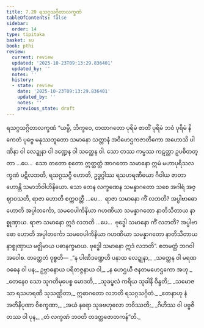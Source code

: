 ```yaml
---
title: 7.20 ရသဂ္ဂသဂ္ဂိတာလက္ခဏံ
tableOfContents: false
sidebar:
  order: 14
type: tipitaka
basket: su
book: pthi
review:
  current: review
  updated: '2025-10-23T09:13:29.836401'
  updated_by: ''
  notes: ''
  history:
  - state: review
    date: '2025-10-23T09:13:29.836401'
    updated_by: ''
    notes: ''
    previous_state: draft
---
```



<ReviewStatus review={frontmatter.review} showDetails={true} />

<HypothesisAnnotation frontmatter={frontmatter} />

<DynamicBreadcrumb />

<Paragraph number="506" type="center" book="pthi">
<Emphasis>ရသဂ္ဂသဂ္ဂိတာလက္ခဏံ</Emphasis>
</Paragraph>

<Division number="226" book="pthi" e="ch" v="8" p="135">

<Paragraph number="507" book="pthi">
“ယမ္ပိ, ဘိက္ခဝေ, တထာဂတော ပုရိမံ ဇာတိံ ပုရိမံ ဘဝံ ပုရိမံ နိကေတံ ပုဗ္ဗေ မနုဿဘူတော သမာနော သတ္တာနံ အဝိဟေဌကဇာတိကော အဟောသိ ပါဏိနာ ဝါ လေဍ္ဍုနာ ဝါ ဒဏ္ဍေန ဝါ သတ္ထေန ဝါ. သော တဿ ကမ္မဿ ကဋတ္တာ ဥပစိတတ္တာ …ပေ…  သော တတော စုတော ဣတ္ထတ္တံ အာဂတော သမာနော ဣမံ မဟာပုရိသလက္ခဏံ ပဋိလဘတိ, ရသဂ္ဂသဂ္ဂီ ဟောတိ, ဥဒ္ဓဂ္ဂါဿ ရသဟရဏီယော ဂီဝါယ ဇာတာ ဟောန္တိ သမာဘိဝါဟိနိယော.
</Paragraph>

<Paragraph number="508" book="pthi">
သော တေန လက္ခဏေန သမန္နာဂတော သစေ အဂါရံ အဇ္ဈာဝသတိ, ရာဇာ ဟောတိ စက္ကဝတ္တီ …ပေ…  ရာဇာ သမာနော ကိံ လဘတိ? အပ္ပါဗာဓော ဟောတိ အပ္ပါတင်္ကော, သမဝေပါကိနိယာ ဂဟဏိယာ သမန္နာဂတော နာတိသီတာယ နာစ္စုဏှာယ. ရာဇာ သမာနော ဣဒံ လဘတိ …ပေ…  ဗုဒ္ဓေါ သမာနော ကိံ လဘတိ? အပ္ပါဗာဓော ဟောတိ အပ္ပါတင်္ကော သမဝေပါကိနိယာ ဂဟဏိယာ သမန္နာဂတော နာတိသီတာယ နာစ္စုဏှာယ မဇ္ဈိမာယ ပဓာနက္ခမာယ. ဗုဒ္ဓေါ သမာနော ဣဒံ လဘတိ”. ဧတမတ္ထံ ဘဂဝါ အဝေါစ.
</Paragraph>

</Division>
<Division number="227" book="pthi" e="ch" v="8" p="135">

<Paragraph number="509" book="pthi">
တတ္ထေတံ ဝုစ္စတိ—
</Paragraph>

<Paragraph number="510" type="verses" book="pthi">
_“န ပါဏိဒဏ္ဍေဟိ ပနာထ လေဍ္ဍုနာ,_  
_သတ္ထေန ဝါ မရဏဝဓေန ဝါ ပန;_  
ဥဗ္ဗာဓနာယ ပရိတဇ္ဇနာယ ဝါ,_  
_န ဟေဌယီ ဇနတမဟေဌကော အဟု._  

</Paragraph>

<Paragraph number="511" type="verses" book="pthi">
_တေနေဝ သော သုဂတိမုပေစ္စ မောဒတိ,_  
_သုခပ္ဖလံ ကရိယ သုခါနိ ဝိန္ဒတိ;_  
_သမောဇသာ ရသဟရဏီ သုသဏ္ဌိတာ,_  
ဣဓာဂတော လဘတိ ရသဂ္ဂသဂ္ဂိတံ._  

</Paragraph>

<Paragraph number="512" type="verses" book="pthi">
_တေနာဟု နံ အတိနိပုဏာ ဝိစက္ခဏာ,_  
_အယံ နရော သုခဗဟုလော ဘဝိဿတိ;_  
_ဂိဟိဿ ဝါ ပဗ္ဗဇိတဿ ဝါ ပုန,_  
_တံ လက္ခဏံ ဘဝတိ တဒတ္ထဇောတကန်”တိ._
</Paragraph>
</Division>
